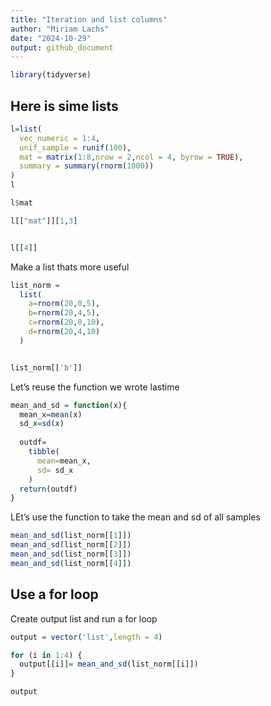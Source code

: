 ```yaml
---
title: "Iteration and list columns"
author: "Miriam Lachs"
date: "2024-10-29"
output: github_document
---
```


```r
library(tidyverse)
```

## Here is sime lists

```r
l=list(
  vec_numeric = 1:4,
  unif_sample = runif(100),
  mat = matrix(1:8,nrow = 2,ncol = 4, byrow = TRUE),
  summary = summary(rnorm(1000))
)
l

l$mat

l[["mat"]][1,3]


l[[4]]
```


Make a list thats more useful

```r
list_norm =
  list(
    a=rnorm(20,0,5),
    b=rnorm(20,4,5),
    c=rnorm(20,0,10),
    d=rnorm(20,4,10)
  )


list_norm[['b']]
```

Let's reuse the function we wrote lastime 

```r
mean_and_sd = function(x){
  mean_x=mean(x)
  sd_x=sd(x)
  
  outdf=
    tibble(
      mean=mean_x,
      sd= sd_x
    )
  return(outdf)
}
```

LEt's use the function to take the mean and sd of all samples

```r
mean_and_sd(list_norm[[1]])
mean_and_sd(list_norm[[2]])
mean_and_sd(list_norm[[3]])
mean_and_sd(list_norm[[4]])
```

## Use a for loop

Create output list and run a for loop 

```r
output = vector('list',length = 4)

for (i in 1:4) {
  output[[i]]= mean_and_sd(list_norm[[i]])
}

output
```


